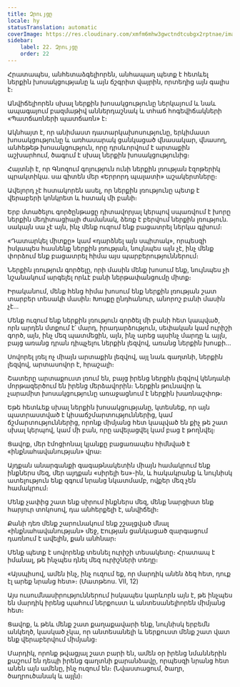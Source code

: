 ```yaml
---
title: Զրույցը
locale: hy
statusTranslation: automatic
coverImage: https://res.cloudinary.com/xmfm6mhw3gwctndtcubgx2rptnae/image/upload/v1740468922/small_cover_tratado_de_psicologia_revolucionaria_a4c0dca4e0.webp
sidebar:
    label: 22. Զրույցը
    order: 22
---
```

Հրատապես, անհետաձգելիորեն, անհապաղ պետք է հետևել ներքին խոսակցությանը և այն ճշգրիտ վայրին, որտեղից այն գալիս է։

Անվիճելիորեն սխալ ներքին խոսակցությունը ներկայում և նաև ապագայում բազմաթիվ աններդաշնակ և տհաճ հոգեվիճակների «Պատճառների պատճառն» է։

Ակնհայտ է, որ անիմաստ դատարկախոսությունը, երկիմաստ խոսակցությունը և առհասարակ ցանկացած վնասակար, վնասող, անհեթեթ խոսակցություն, որը դրսևորվում է արտաքին աշխարհում, ծագում է սխալ ներքին խոսակցությունից։

Հայտնի է, որ Գնոզում գոյություն ունի ներքին լռության էզոթերիկ պրակտիկա. սա գիտեն մեր «Երրորդ պալատի» աշակերտները։

Ավելորդ չէ հստակորեն ասել, որ ներքին լռությունը պետք է վերաբերի կոնկրետ և հստակ մի բանի։

Երբ մտածելու գործընթացը դիտավորյալ կերպով սպառվում է խորը ներքին մեդիտացիայի ժամանակ, ձեռք է բերվում ներքին լռություն. սակայն սա չէ այն, ինչ մենք ուզում ենք բացատրել ներկա գլխում։

«Դատարկել միտքը» կամ «դարձնել այն սպիտակ», որպեսզի իսկապես հասնենք ներքին լռության, նույնպես այն չէ, ինչ մենք փորձում ենք բացատրել հիմա այս պարբերություններում։

Ներքին լռություն գործելը, որի մասին մենք խոսում ենք, նույնպես չի նշանակում արգելել որևէ բանի ներթափանցումը միտք։

Իրականում, մենք հենց հիմա խոսում ենք ներքին լռության շատ տարբեր տեսակի մասին։ Խոսքը ընդհանուր, անորոշ բանի մասին չէ․․․

Մենք ուզում ենք ներքին լռություն գործել մի բանի հետ կապված, որն արդեն մտքում է՝ մարդ, իրադարձություն, սեփական կամ ուրիշի գործ, այն, ինչ մեզ պատմեցին, այն, ինչ արեց այսինչ մարդը և այլն, բայց առանց դրան դիպչելու ներքին լեզվով, առանց ներքին խոսքի․․․

Սովորել լռել ոչ միայն արտաքին լեզվով, այլ նաև գաղտնի, ներքին լեզվով, արտասովոր է, հրաշալի։

Շատերը արտաքուստ լռում են, բայց իրենց ներքին լեզվով կենդանի մորթազերծում են իրենց մերձավորին։ Ներքին թունավոր և չարամիտ խոսակցությունը առաջացնում է ներքին խառնաշփոթ։

Եթե հետևեք սխալ ներքին խոսակցությանը, կտեսնեք, որ այն պատրաստված է կիսաճշմարտություններից, կամ ճշմարտություններից, որոնք միմյանց հետ կապված են քիչ թե շատ սխալ կերպով, կամ մի բան, որը ավելացվել կամ բաց է թողնվել։

Ցավոք, մեր էմոցիոնալ կյանքը բացառապես հիմնված է «ինքնահավանության» վրա։

Այդքան անարգանքի գագաթնակետին միայն համակրում ենք ինքներս մեզ, մեր այդքան «սիրելի ես»-ին, և հակակրանք և նույնիսկ ատելություն ենք զգում նրանց նկատմամբ, ովքեր մեզ չեն համակրում։

Մենք չափից շատ ենք սիրում ինքներս մեզ, մենք նարցիստ ենք հարյուր տոկոսով, դա անհերքելի է, անվիճելի։

Քանի դեռ մենք շարունակում ենք շշալցված մնալ «ինքնահավանության» մեջ, Էության ցանկացած զարգացում դառնում է ավելին, քան անհնար։

Մենք պետք է սովորենք տեսնել ուրիշի տեսակետը։ Հրատապ է իմանալ, թե ինչպես դնել մեզ ուրիշների տեղը։

«Այսպիսով, ամեն ինչ, ինչ ուզում եք, որ մարդիկ անեն ձեզ հետ, դուք էլ արեք նրանց հետ»։ (Մատթեոս. VII, 12)

Այս ուսումնասիրություններում իսկապես կարևորն այն է, թե ինչպես են մարդիկ իրենց պահում ներքուստ և անտեսանելիորեն միմյանց հետ։

Ցավոք, և թեև մենք շատ քաղաքավարի ենք, նույնիսկ երբեմն անկեղծ, կասկած չկա, որ անտեսանելի և ներքուստ մենք շատ վատ ենք վերաբերվում միմյանց։

Մարդիկ, որոնք թվացյալ շատ բարի են, ամեն օր իրենց նմաններին քաշում են դեպի իրենց գաղտնի քարանձավը, որպեսզի նրանց հետ անեն այն ամենը, ինչ ուզում են։ (Նվաստացում, ծաղր, ծաղրուծանակ և այլն)։

